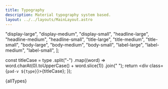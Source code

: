 ```yaml
---
title: Typography
description: Material typography system based.
layout: ../../layouts/MainLayout.astro
---
```


  "display-large",
  "display-medium",
  "display-small",
  "headline-large",
  "headline-medium",
  "headline-small",
  "title-large",
  "title-medium",
  "title-small",
  "body-large",
  "body-medium",
  "body-small",
  "label-large",
  "label-medium",
  "label-small",
];

  const titleCase = type
    .split("-")
    .map((word) => word.charAt(0).toUpperCase() + word.slice(1))
    .join(" ");
  return <div class={`pad-v ${type}`}>{titleCase}</div>;
});

{allTypes}
